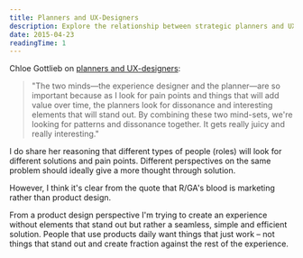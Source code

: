 ```yaml
---
title: Planners and UX-Designers
description: Explore the relationship between strategic planners and UX designers, and learn how their different perspectives can create better solutions. Understand why product design focuses on seamless experiences rather than standout elements.
date: 2015-04-23
readingTime: 1
---
```


Chloe Gottlieb on <a href="https://www.thinkwithgoogle.com/articles/4-things-strategists-can-learn-from-ux-designers.html" target="_blank">planners and UX-designers</a>:

> "The two minds—the experience designer and the planner—are so important because as I look for pain points and things that will add value over time, the planners look for dissonance and interesting elements that will stand out. By combining these two mind-sets, we're looking for patterns and dissonance together. It gets really juicy and really interesting."

I do share her reasoning that different types of people (roles) will look for different solutions and pain points. Different perspectives on the same problem should ideally give a more thought through solution.

However, I think it's clear from the quote that R/GA's blood is marketing rather than product design.

From a product design perspective I'm trying to create an experience without elements that stand out but rather a seamless, simple and efficient solution. People that use products daily want things that just work &#8211; not things that stand out and create fraction against the rest of the experience.